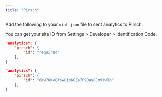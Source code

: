 ```yaml
---
title: "Pirsch"
---
```


Add the following to your `mint.json` file to sent analytics to Pirsch.

You can get your site ID from Settings \> Developer \> Identification Code.

<CodeGroup>

```json Analytics options in mint.json
"analytics": {
    "pirsch": {
        "id": "required"
    },
}
```

```json Example
"analytics": {
    "pirsch": {
        "id": "8Kw7OKxBfswOjnKGZa7P9Day8JmVYwTp"
    },
}
```

</CodeGroup>
